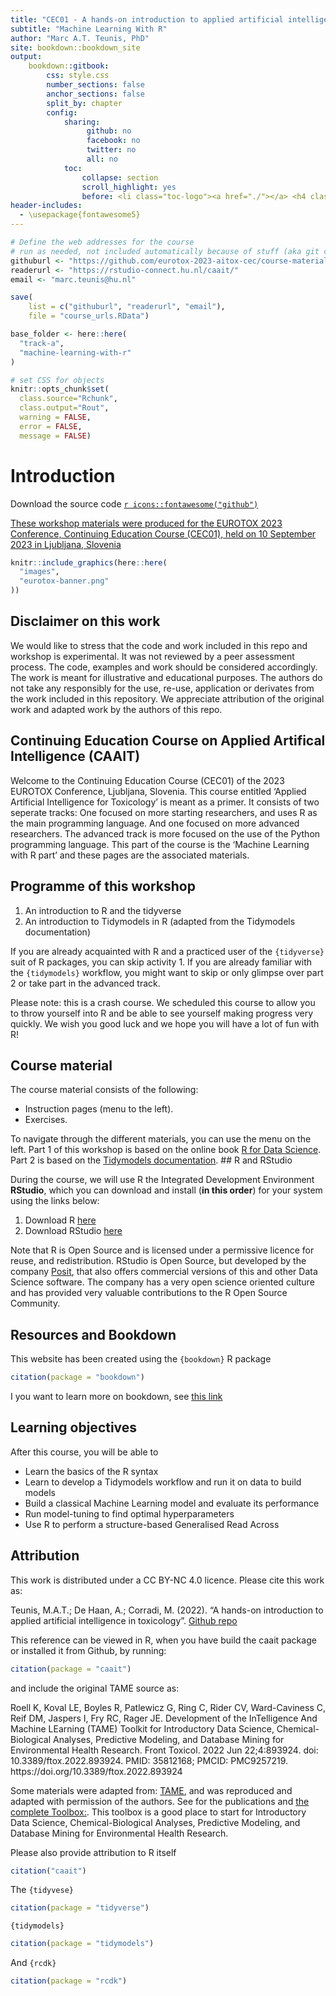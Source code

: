```yaml
---
title: "CEC01 - A hands-on introduction to applied artificial intelligence in toxicology (CAAIT)"
subtitle: "Machine Learning With R"
author: "Marc A.T. Teunis, PhD"
site: bookdown::bookdown_site
output: 
    bookdown::gitbook:
        css: style.css
        number_sections: false
        anchor_sections: false
        split_by: chapter
        config:
            sharing:
                 github: no
                 facebook: no
                 twitter: no
                 all: no
            toc:
                collapse: section
                scroll_highlight: yes
                before: <li class="toc-logo"><a href="./"></a> <h4 class=".paddingtitel ">CAAIT</h2></li>
header-includes:
  - \usepackage{fontawesome5}
---
```


```r
# Define the web addresses for the course
# run as needed, not included automatically because of stuff (aka git complains)
githuburl <- "https://github.com/eurotox-2023-aitox-cec/course-materials"
readerurl <- "https://rstudio-connect.hu.nl/caait/"
email <- "marc.teunis@hu.nl"

save(
    list = c("githuburl", "readerurl", "email"), 
    file = "course_urls.RData")

base_folder <- here::here(
  "track-a",
  "machine-learning-with-r"
)
```


```r
# set CSS for objects
knitr::opts_chunk$set(
  class.source="Rchunk", 
  class.output="Rout", 
  warning = FALSE,
  error = FALSE,
  message = FALSE)
```

# Introduction {-}

Download the source code [`r icons::fontawesome("github")`](https://github.com/eurotox-2023-aitox-cec/course-materials)

[These workshop materials were produced for the EUROTOX 2023 Conference, Continuing Education Course (CEC01), held on 10 September 2023 in Ljubljana, Slovenia](https://www.eurotox2023.com/programme/)

```r
knitr::include_graphics(here::here(
  "images",
  "eurotox-banner.png"
))
```

## Disclaimer on this work
We would like to stress that the code and work included in this repo and workshop is experimental. It was not reviewed by a peer assessment process. The code, examples and work should be considered accordingly. The work is meant for illustrative and educational purposes. The authors do not take any responsibly for the use, re-use, application or derivates from the work included in this repository. We appreciate attribution of the original work and adapted work by the authors of this repo.

## Continuing Education Course on Applied Artifical Intelligence (CAAIT)
Welcome to the Continuing Education Course (CEC01) of the 2023 EUROTOX Conference, Ljubljana, Slovenia. This course entitled 'Applied Artificial Intelligence for Toxicology' is meant as a primer. It consists of two seperate tracks: One focused on more starting researchers, and uses R as the main programming language. And one focused on more advanced researchers. The advanced track is more focused on the use of the Python programming language. This part of the course is the 'Machine Learning with R part' and these pages are the associated materials.

## Programme of this workshop
 1. An introduction to R and the tidyverse
 1. An introduction to Tidymodels in R (adapted from the Tidymodels documentation)
 
If you are already acquainted with R and a practiced user of the `{tidyverse}` suit of R packages, you can skip activity 1. 
If you are already familiar with the `{tidymodels}` workflow, you might want to skip or only glimpse over part 2 or take part in the advanced track.

Please note: this is a crash course. We scheduled this course to allow you to throw yourself into R and be able to see yourself making progress very quickly. 
We wish you good luck and we hope you will have a lot of fun with R!

## Course material

The course material consists of the following:

- Instruction pages (menu to the left). 
- Exercises.

To navigate through the different materials, you can use the menu on the left. Part 1 of this workshop is based on the online book [R for Data Science](https://r4ds.had.co.nz/index.html). Part 2 is based on the [Tidymodels documentation](https://www.tidymodels.org/). 
## R and RStudio

During the course, we will use R the Integrated Development Environment  **RStudio**, which you can download and install (**in this order**) for your system using the links below:

 1. Download R [here](https://cran.r-project.org/)
 2. Download RStudio [here](https://posit.co/download/rstudio-desktop/)

Note that R is Open Source and is licensed under a permissive licence for reuse, and redistribution. RStudio is Open Source, but developed by the company [Posit](https://posit.co/), that also offers commercial versions of this and other Data Science software. The company has a very open science oriented culture and has provided very valuable contributions to the R Open Source Community. 

## Resources and Bookdown
This website has been created using the `{bookdown}` R package
```r
citation(package = "bookdown")
```
I you want to learn more on bookdown, see [this link](https://bookdown.org/)

## Learning objectives

After this course, you will be able to 

 - Learn the basics of the R syntax
 - Learn to develop a Tidymodels workflow and run it on data to build models
 - Build a classical Machine Learning model and evaluate its performance
 - Run model-tuning to find optimal hyperparameters 
 - Use R to perform a structure-based Generalised Read Across

## Attribution

This work is distributed under a CC BY-NC 4.0 licence. Please cite this work as:

Teunis, M.A.T.; De Haan, A.; Corradi, M. (2022). "A hands-on introduction to applied artificial intelligence in toxicology". [Github repo](https://github.com/eurotox-2023-aitox-cec/course-materials) 

This reference can be viewed in R, when you have build the caait package or installed it from Github, by running:
```r
citation(package = "caait")
```

and include the original TAME source as:

Roell K, Koval LE, Boyles R, Patlewicz G, Ring C, Rider CV, Ward-Caviness C, Reif DM, Jaspers I, Fry RC, Rager JE. Development of the InTelligence And Machine LEarning (TAME) Toolkit for Introductory Data Science, Chemical-Biological Analyses, Predictive Modeling, and Database Mining for Environmental Health Research. Front Toxicol. 2022 Jun 22;4:893924. doi: 10.3389/ftox.2022.893924. PMID: 35812168; PMCID: PMC9257219.
https://doi.org/10.3389/ftox.2022.893924

Some materials were adapted from: [TAME](https://uncsrp.github.io/Data-Analysis-Training-Modules/machine-learning-and-predictive-modeling.html#machine-learning-and-predictive-modeling), and was reproduced and adapted with permission of the authors. See for the publications and [the complete Toolbox:](https://github.com/UNCSRP/Data-Analysis-Training-Modules). This toolbox is a good place to start for Introductory Data Science, Chemical-Biological Analyses, Predictive Modeling, and Database Mining for Environmental Health Research. 

Please also provide attribution to R itself
```r
citation("caait")
```

The `{tidyvese}`
```r
citation(package = "tidyverse")
```

`{tidymodels}`
```r
citation(package = "tidymodels")
```

And `{rcdk}`
```r
citation(package = "rcdk")
```
